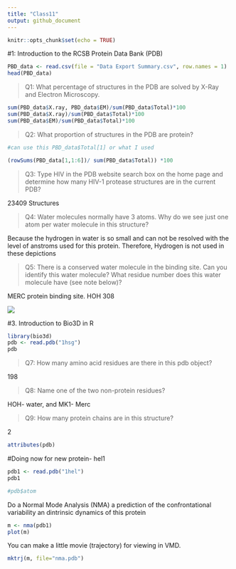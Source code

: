 ```yaml
---
title: "Class11"
output: github_document
---
```


```r
knitr::opts_chunk$set(echo = TRUE)
```

#1: Introduction to the RCSB Protein Data Bank (PDB)

```r
PBD_data <- read.csv(file = "Data Export Summary.csv", row.names = 1)
head(PBD_data)
```

> Q1: What percentage of structures in the PDB are solved by X-Ray and Electron Microscopy.

```r
sum(PBD_data$X.ray, PBD_data$EM)/sum(PBD_data$Total)*100
sum(PBD_data$X.ray)/sum(PBD_data$Total)*100
sum(PBD_data$EM)/sum(PBD_data$Total)*100
```

> Q2: What proportion of structures in the PDB are protein?

```r
#can use this PBD_data$Total[1] or what I used

(rowSums(PBD_data[1,1:6])/ sum(PBD_data$Total)) *100

```

> Q3: Type HIV in the PDB website search box on the home page and determine how many HIV-1 protease structures are in the current PDB?

23409 Structures

> Q4: Water molecules normally have 3 atoms. Why do we see just one atom per water molecule in this structure?

Because the hydrogen in water is so small and can not be resolved with the level of anstroms used for this protein. Therefore, Hydrogen is not used in these depictions

> Q5: There is a conserved water molecule in the binding site. Can you identify this water molecule? What residue number does this water molecule have (see note below)?

MERC protein binding site.  HOH 308

![](1hsg_render.png)

#3. Introduction to Bio3D in R

```r
library(bio3d)
pdb <- read.pdb("1hsg")
pdb
```

>Q7: How many amino acid residues are there in this pdb object? 

198

>Q8: Name one of the two non-protein residues? 

HOH- water, and MK1- Merc

>Q9: How many protein chains are in this structure? 

2

```r
attributes(pdb)
```

#Doing now for new protein- hel1

```r
pdb1 <- read.pdb("1hel")
pdb1
```

```r
#pdb$atom
```

Do a Normal Mode Analysis (NMA) a prediction of the confrontational variability an dintrinsic dynamics of this protein 

```r
m <- nma(pdb1)
plot(m)
```

You can make a little movie (trajectory) for viewing in VMD. 

```r
mktrj(m, file="nma.pdb")
```

